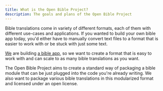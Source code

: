 ```yaml
---
title: What is the Open Bible Project?
description: The goals and plans of the Open Bible Project
---
```


Bible translations come in variety of different formats, each of them with different use-cases and applications.
If you wanted to build your own bible app today, you'd either have to manually convert text files to a format that is easier to work with or be stuck with just some text.

[We](https://awesomebible.de) are building [a bible app](https://docs.awesomebible.de/myawesomebible/), so we want to create a format that is easy to work with and can scale to as many bible translations as you want.

The Open Bible Project aims to create a standard way of packaging a bible module that can be just plugged into the code you're already writing.
We also want to package various bible translations in this modularized format and licensed under an open license.